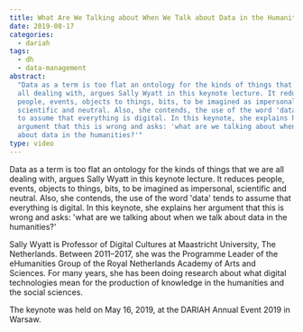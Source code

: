 ```yaml
---
title: What Are We Talking about When We Talk about Data in the Humanities?
date: 2019-08-17
categories:
  - dariah
tags:
  - dh
  - data-management
abstract:
  "Data as a term is too flat an ontology for the kinds of things that we are
  all dealing with, argues Sally Wyatt in this keynote lecture. It reduces
  people, events, objects to things, bits, to be imagined as impersonal,
  scientific and neutral. Also, she contends, the use of the word 'data' tends
  to assume that everything is digital. In this keynote, she explains her
  argument that this is wrong and asks: 'what are we talking about when we talk
  about data in the humanities?'"
type: video
---
```


Data as a term is too flat an ontology for the kinds of things that we are all
dealing with, argues Sally Wyatt in this keynote lecture. It reduces people,
events, objects to things, bits, to be imagined as impersonal, scientific and
neutral. Also, she contends, the use of the word 'data' tends to assume that
everything is digital. In this keynote, she explains her argument that this is
wrong and asks: 'what are we talking about when we talk about data in the
humanities?'

Sally Wyatt is Professor of Digital Cultures at Maastricht University, The
Netherlands. Between 2011–2017, she was the Programme Leader of the eHumanities
Group of the Royal Netherlands Academy of Arts and Sciences. For many years, she
has been doing research about what digital technologies mean for the production
of knowledge in the humanities and the social sciences.

The keynote was held on May 16, 2019, at the DARIAH Annual Event 2019 in Warsaw.

<VideoCard
  title="What Are We Talking about When We Talk about Data in the Humanities?"
  id="fmziX4lHBoc"
  image="images/sally-wyatt.png"
/>
